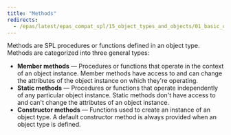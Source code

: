 ```yaml
---
title: "Methods"
redirects:
  - /epas/latest/epas_compat_spl/15_object_types_and_objects/01_basic_object_concepts/02_methods/ #generated for docs/epas/reorg-role-use-case-mode
---
```


<div id="methods" class="registered_link"></div>

Methods are SPL procedures or functions defined in an object type. Methods are categorized into three general types:

-   **Member methods** &mdash; Procedures or functions that operate in the context of an object instance. Member methods have access to and can change the attributes of the object instance on which they're operating.
-   **Static methods** &mdash; Procedures or functions that operate independently of any particular object instance. Static methods don't have access to and can't change the attributes of an object instance.
-   **Constructor methods** &mdash; Functions used to create an instance of an object type. A default constructor method is always provided when an object type is defined.
